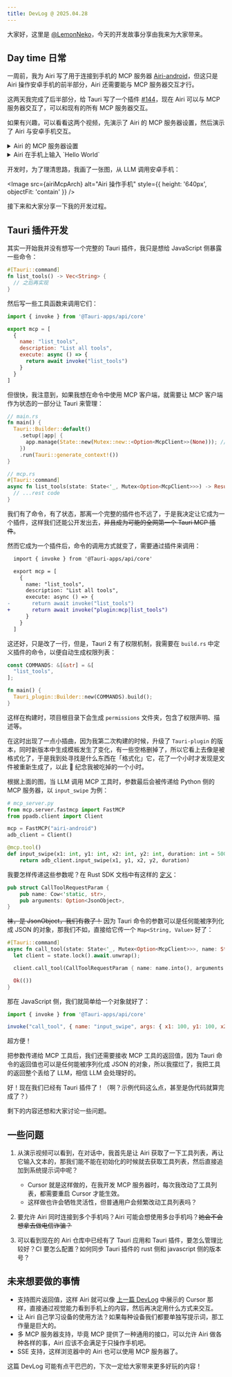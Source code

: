 ```yaml
---
title: DevLog @ 2025.04.28
---
```



大家好，这里是 [@LemonNeko](https://github.com/LemonNekoGH)，今天的开发故事分享由我来为大家带来。

## Day time 日常

一周前，我为 Airi 写了用于连接到手机的 MCP 服务器 [Airi-android](https://github.com/LemonNekoGH/Airi-android)，但这只是 Airi 操作安卓手机的前半部分，Airi 还需要能与 MCP 服务器交互才行。

这两天我完成了后半部分，给 Tauri 写了一个插件 [#144](https://github.com/moeru-ai/Airi/pull/144)，现在 Airi 可以与 MCP 服务器交互了，可以和现有的所有 MCP 服务器交互。

如果有兴趣，可以看看这两个视频，先演示了 Airi 的 MCP 服务器设置，然后演示了 Airi 与安卓手机交互。

<details>
  <summary>Airi 的 MCP 服务器设置</summary>
  <video controls muted style={{ height: '640px' }}>
    <source src="../../static/blog/DevLog-2025.04.28/airi-mcp-settings.mp4"/>
  </video>
</details>

<details>
  <summary>Airi 在手机上输入 `Hello World`</summary>
  <video controls muted>
    <source src="../../static/blog/DevLog-2025.04.28/airi-mcp-input-text.mp4"/>
  </video>
</details>

开发时，为了理清思路，我画了一张图，从 LLM 调用安卓手机：

<Image src={airiMcpArch} alt="Airi 操作手机" style={{ height: '640px', objectFit: 'contain' }} />

接下来和大家分享一下我的开发过程。

## Tauri 插件开发

其实一开始我并没有想写一个完整的 Tauri 插件，我只是想给 JavaScript 侧暴露一些命令：

```rust
#[Tauri::command]
fn list_tools() -> Vec<String> {
  // 之后再实现
}
```

然后写一些工具函数来调用它们：

```javascript
import { invoke } from '@Tauri-apps/api/core'

export mcp = [
  {
    name: "list_tools",
    description: "List all tools",
    execute: async () => {
      return await invoke("list_tools")
    }
  }
]
```

但很快，我注意到，如果我想在命令中使用 MCP 客户端，就需要让 MCP 客户端作为状态的一部分让 Tauri 来管理：

```rust
// main.rs
fn main() {
  Tauri::Builder::default()
    .setup(|app| {
      app.manage(State::new(Mutex::new::<Option<McpClient>>(None))); // 管理状态
    })
    .run(Tauri::generate_context!())
}

// mcp.rs
#[Tauri::command]
async fn list_tools(state: State<'_, Mutex<Option<McpClient>>>) -> Result<Vec<Tool>, String> { // 可以在参数中拿到状态
  // ...rest code
}
```

我们有了命令，有了状态，那离一个完整的插件也不远了，于是我决定让它成为一个插件，这样我们还能公开发出去，~~并且成为可能的全网第一个 Tauri MCP 插件~~。

然而它成为一个插件后，命令的调用方式就变了，需要通过插件来调用：

```diff
  import { invoke } from '@Tauri-apps/api/core'

  export mcp = [
    {
      name: "list_tools",
      description: "List all tools",
      execute: async () => {
-       return await invoke("list_tools")
+       return await invoke("plugin:mcp|list_tools")
      }
    }
  ]
```

这还好，只是改了一行，但是，Tauri 2 有了权限机制，我需要在 `build.rs` 中定义插件的命令，以便自动生成权限列表：

```rust
const COMMANDS: &[&str] = &[
  "list_tools",
];

fn main() {
  Tauri_plugin::Builder::new(COMMANDS).build();
}
```

这样在构建时，项目根目录下会生成 `permissions` 文件夹，包含了权限声明、描述等。

在这时出现了一点小插曲，因为我第二次构建的时候，升级了 `Tauri-plugin` 的版本，同时新版本中生成模板发生了变化，有一些空格删掉了，所以它看上去像是被格式化了，于是我到处寻找是什么东西在「格式化」它，花了一个小时才发现是文件被重新生成了，以此 🤡 纪念我被吃掉的一个小时。

根据上面的图，当 LLM 调用 MCP 工具时，参数最后会被传递给 Python 侧的 MCP 服务器，以 `input_swipe` 为例：

```python
# mcp_server.py
from mcp.server.fastmcp import FastMCP
from ppadb.client import Client

mcp = FastMCP("airi-android")
adb_client = Client()

@mcp.tool()
def input_swipe(x1: int, y1: int, x2: int, y2: int, duration: int = 500):
    return adb_client.input_swipe(x1, y1, x2, y2, duration)
```

我要怎样传递这些参数呢？在 Rust SDK 文档中有这样的 [定义](https://docs.rs/rmcp/0.1.5/rmcp/model/struct.CallToolRequestParam.html)：

```rust
pub struct CallToolRequestParam {
    pub name: Cow<'static, str>,
    pub arguments: Option<JsonObject>,
}
```

~~袜，是 JsonObject，我们有救了！~~ 因为 Tauri 命令的参数可以是任何能被序列化成 JSON 的对象，那我们不如，直接给它传一个 `Map<String, Value>` 好了：

```rust
#[Tauri::command]
async fn call_tool(state: State<'_, Mutex<Option<McpClient>>>, name: String, args: Option<Map<String, Value>>) -> Result<(), ()> {
  let client = state.lock().await.unwrap();

  client.call_tool(CallToolRequestParam { name: name.into(), arguments: args }).await.unwrap();

  Ok(())
}
```

那在 JavaScript 侧，我们就简单给一个对象就好了：

```javascript
import { invoke } from '@Tauri-apps/api/core'

invoke("call_tool", { name: "input_swipe", args: { x1: 100, y1: 100, x2: 200, y2: 200, duration: 500 } })
```

超方便！

把参数传递给 MCP 工具后，我们还需要接收 MCP 工具的返回值，因为 Tauri 命令的返回值也可以是任何能被序列化成 JSON 的对象，所以我摆烂了，我把工具的返回整个丢给了 LLM，相信 LLM 会处理好的。

好！现在我们已经有 Tauri 插件了！（啊？示例代码这么点，甚至是伪代码就算完成了？）

剩下的内容还想和大家讨论一些问题。

## 一些问题

1. 从演示视频可以看到，在对话中，我首先是让 Airi 获取了一下工具列表，再让它输入文本的，那我们能不能在初始化的时候就去获取工具列表，然后直接追加到系统提示词中呢？
   - Cursor 就是这样做的，在我开发 MCP 服务器时，每次我改动了工具列表，都需要重启 Cursor 才能生效。
   - 这样做也许会牺牲灵活性，但普通用户会频繁改动工具列表吗？

2. 要允许 Airi 同时连接到多个手机吗？Airi 可能会想使用多台手机吗？~~她会不会想拿去做电信诈骗？~~
3. 可以看到现在的 Airi 仓库中已经有了 Tauri 应用和 Tauri 插件，要怎么管理比较好？CI 要怎么配置？如何同步 Tauri 插件的 rust 侧和 javascript 侧的版本号？

## 未来想要做的事情

- 支持图片返回值，这样 Airi 就可以像 [上一篇 DevLog](./DevLog-2025.04.22.md) 中展示的 Cursor 那样，直接通过视觉能力看到手机上的内容，然后再决定用什么方式来交互。
- 让 Airi 自己学习设备的使用方法？如果每种设备我们都要单独写提示词，那工作量是巨大的。
- 多 MCP 服务器支持，毕竟 MCP 提供了一种通用的接口，可以允许 Airi 做各种各样的事，Airi 应该不会满足于只操作手机吧。
- SSE 支持，这样浏览器中的 Airi 也可以使用 MCP 服务器了。

这篇 DevLog 可能有点干巴巴的，下次一定给大家带来更多好玩的内容！
